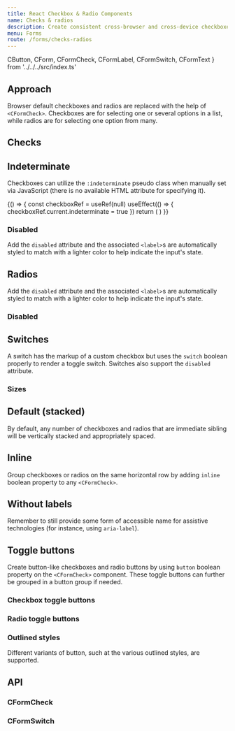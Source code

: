 ```yaml
---
title: React Checkbox & Radio Components
name: Checks & radios
description: Create consistent cross-browser and cross-device checkboxes and radios with our React checkbox, radio, and switch components.
menu: Forms
route: /forms/checks-radios
---
```

  CButton,
  CForm,
  CFormCheck,
  CFormLabel,
  CFormSwitch,
  CFormText 
} from '../../../src/index.ts'

## Approach

Browser default checkboxes and radios are replaced with the help of `<CFormCheck>`. Checkboxes are for selecting one or several options in a list, while radios are for selecting one option from many.

## Checks

<Playground>
  <CFormCheck id="flexCheckDefault" label="Default checkbox"/>
  <CFormCheck id="flexCheckChecked" label="Checked checkbox" defaultChecked />
</Playground>

## Indeterminate

Checkboxes can utilize the `:indeterminate` pseudo class when manually set via JavaScript (there is no available HTML attribute for specifying it).

<Playground>
    {() => {
      const checkboxRef = useRef(null)
      useEffect(() => {
        checkboxRef.current.indeterminate = true
      })
      return (
        <CFormCheck id="flexCheckIndeterminate" label="Indeterminate checkbox" ref={checkboxRef} />
      )
    }}
</Playground>

### Disabled

Add the `disabled` attribute and the associated `<label>`s are automatically styled to match with a lighter color to help indicate the input's state.

<Playground>
  <CFormCheck label="Disabled checkbox" disabled/>
  <CFormCheck label="Disabled checked checkbox" defaultChecked disabled/>
</Playground>

## Radios

Add the `disabled` attribute and the associated `<label>`s are automatically styled to match with a lighter color to help indicate the input's state.

<Playground>
  <CFormCheck type="radio" name="flexRadioDefault" id="flexRadioDefault1" label="Default radio"/>
  <CFormCheck type="radio" name="flexRadioDefault" id="flexRadioDefault2" label="Checked radio" defaultChecked/>
</Playground>

### Disabled

<Playground>
  <CFormCheck type="radio" name="flexRadioDisabled" id="flexRadioDisabled" label="Disabled radio" disabled/>
  <CFormCheck type="radio" name="flexRadioDisabled" id="flexRadioCheckedDisabled" label="Disabled checked radio" defaultChecked disabled/>
</Playground>

## Switches

A switch has the markup of a custom checkbox but uses the `switch` boolean properly to render a toggle switch. Switches also support the `disabled` attribute.

<Playground>
  <CFormSwitch label="Default switch checkbox input" id="formSwitchCheckDefault"/>
  <CFormSwitch label="Checked switch checkbox input" id="formSwitchCheckChecked" defaultChecked/>
  <CFormSwitch label="Disabled switch checkbox input" id="formSwitchCheckDisabled" disabled/>
  <CFormSwitch label="Disabled checked switch checkbox input" id="formSwitchCheckCheckedDisabled" defaultChecked disabled/>
</Playground>

### Sizes

<Playground>
  <CFormSwitch label="Default switch checkbox input" id="formSwitchCheckDefault"/>
  <CFormSwitch size="lg" label="Large switch checkbox input" id="formSwitchCheckDefaultLg"/>
  <CFormSwitch size="xl" label="Extra large switch checkbox input" id="formSwitchCheckDefaultXL"/>
</Playground>

## Default (stacked)

By default, any number of checkboxes and radios that are immediate sibling will be vertically stacked and appropriately spaced.

<Playground>
  <CFormCheck id="defaultCheck1" label="Default checkbox"/>
  <CFormCheck id="defaultCheck2" label="Disabled checkbox" disabled/>
</Playground>

<Playground>
  <CFormCheck type="radio" name="exampleRadios" id="exampleRadios1" value="option1" label="Default radio" defaultChecked/>
  <CFormCheck type="radio" name="exampleRadios" id="exampleRadios2" value="option2" label="Second default radio"/>
  <CFormCheck type="radio" name="exampleRadios" id="exampleRadios3" value="option3" label="Disabled radio" disabled/>
</Playground>

## Inline

Group checkboxes or radios on the same horizontal row by adding `inline` boolean property to any `<CFormCheck>`.

<Playground>
  <CFormCheck inline id="inlineCheckbox1" value="option1" label="1"/>
  <CFormCheck inline id="inlineCheckbox2" value="option2" label="2"/>
  <CFormCheck inline id="inlineCheckbox3" value="option3" label="3 (disabled)" disabled/>
</Playground>

<Playground>
  <CFormCheck inline type="radio" name="inlineRadioOptions" id="inlineCheckbox1" value="option1" label="1"/>
  <CFormCheck inline type="radio" name="inlineRadioOptions" id="inlineCheckbox2" value="option2" label="2"/>
  <CFormCheck inline type="radio" name="inlineRadioOptions" id="inlineCheckbox3" value="option3" label="3 (disabled)" disabled/>
</Playground>

## Without labels

Remember to still provide some form of accessible name for assistive technologies (for instance, using `aria-label`).

<Playground>
  <div>
      <CFormCheck id="checkboxNoLabel" value="" aria-label="..."/>
  </div>
  <div>
    <CFormCheck type="radio" name="radioNoLabel" id="radioNoLabel" value="" aria-label="..."/>
  </div>
</Playground>

## Toggle buttons

Create button-like checkboxes and radio buttons by using `button` boolean property on the `<CFormCheck>` component. These toggle buttons can further be grouped in a button group if needed.

### Checkbox toggle buttons

<Playground>
  <CFormCheck button={{ color: 'primary' }} id="btn-check" autoComplete="off" label="Single toggle"/>
</Playground>

<Playground>
  <CFormCheck button={{ color: 'primary' }} id="btn-check-2" autoComplete="off" label="Checked" defaultChecked/>
</Playground>

<Playground>
  <CFormCheck button={{ color: 'primary' }} id="btn-check-3" autoComplete="off" label="Disabled" disabled/>
</Playground>

### Radio toggle buttons

<Playground>
  <CFormCheck button={{ color: 'secondary' }} type="radio" name="options" id="option1" autoComplete="off" label="Checked" defaultChecked/>
  <CFormCheck button={{ color: 'secondary' }} type="radio" name="options" id="option2" autoComplete="off" label="Radio"/>
  <CFormCheck button={{ color: 'secondary' }} type="radio" name="options" id="option3" autoComplete="off" label="Radio" disabled/>
  <CFormCheck button={{ color: 'secondary' }} type="radio" name="options" id="option4" autoComplete="off" label="Radio"/>
</Playground>

### Outlined styles

Different variants of button, such at the various outlined styles, are supported.

<Playground>
  <div> 
    <CFormCheck button={{ color: 'primary', variant: 'outline' }} id="btn-check-outlined" autoComplete="off" label="Single toggle"/>
  </div>
  <div>
    <CFormCheck button={{ color: 'secondary', variant: 'outline' }} id="btn-check-2-outlined" autoComplete="off" label="Checked" defaultChecked/>
  </div>
  <div>
    <CFormCheck button={{ color: 'success', variant: 'outline' }} type="radio" name="options-outlined" id="success-outlined" autoComplete="off" label="Radio" defaultChecked/>
    <CFormCheck button={{ color: 'danger', variant: 'outline' }} type="radio" name="options-outlined" id="danger-outlined" autoComplete="off" label="Radio"/>
  </div>
</Playground>

## API

### CFormCheck

<Props of={CFormCheck} />

### CFormSwitch

<Props of={CFormSwitch} />